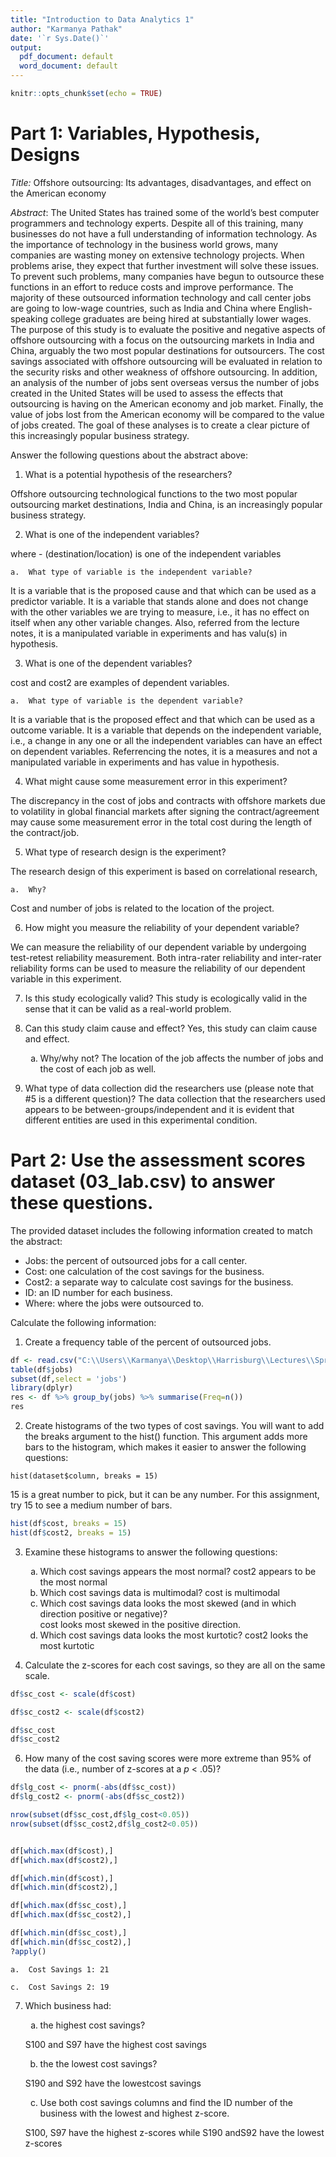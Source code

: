 ```yaml
---
title: "Introduction to Data Analytics 1"
author: "Karmanya Pathak"
date: '`r Sys.Date()`'
output:
  pdf_document: default
  word_document: default
---
```


```r
knitr::opts_chunk$set(echo = TRUE)
```

# Part 1: Variables, Hypothesis, Designs

*Title:* Offshore outsourcing: Its advantages, disadvantages, and effect on the American economy

*Abstract*: The United States has trained some of the world's best computer programmers and technology experts. Despite all of this training, many businesses do not have a full understanding of information technology. As the importance of technology in the business world grows, many companies are wasting money on extensive technology projects. When problems arise, they expect that further investment will solve these issues. To prevent such problems, many companies have begun to outsource these functions in an effort to reduce costs and improve performance. The majority of these outsourced information technology and call center jobs are going to low-wage countries, such as India and China where English-speaking college graduates are being hired at substantially lower wages. The purpose of this study is to evaluate the positive and negative aspects of offshore outsourcing with a focus on the outsourcing markets in India and China, arguably the two most popular destinations for outsourcers. The cost savings associated with offshore outsourcing will be evaluated in relation to the security risks and other weakness of offshore outsourcing. In addition, an analysis of the number of jobs sent overseas versus the number of jobs created in the United States will be used to assess the effects that outsourcing is having on the American economy and job market. Finally, the value of jobs lost from the American economy will be compared to the value of jobs created. The goal of these analyses is to create a clear picture of this increasingly popular business strategy.

Answer the following questions about the abstract above:

1)	What is a potential hypothesis of the researchers?

Offshore outsourcing technological functions to the two most popular outsourcing market destinations, India and China, is an increasingly popular business strategy.

2)	What is one of the independent variables?

where - (destination/location) is one of the independent variables
  
    a.	What type of variable is the independent variable?

It is a variable that is the proposed cause and that which can be used as a predictor variable. It is a variable that stands alone and does not change with the other variables we are trying to measure, i.e., it has no effect on itself when any other variable changes. Also, referred from the lecture notes, it is a manipulated variable in experiments and has valu(s) in hypothesis.

3)	What is one of the dependent variables?

cost and cost2 are examples of dependent variables.
  
    a.	What type of variable is the dependent variable?

It is a variable that is the proposed effect and that which can be used as a outcome variable. It is a variable that depends on the independent variable, i.e., a change in any one or all the independent variables can have an effect on dependent variables. Referrencing the notes, it is a measures and not a manipulated variable in experiments and has value in hypothesis.


4)	What might cause some measurement error in this experiment?

The discrepancy in the cost of jobs and contracts with offshore markets due to volatility in global financial markets after signing the contract/agreement may cause some measurement error in the total cost during the length of the contract/job.


5)	What type of research design is the experiment?

The research design of this experiment is based on correlational research,

    a.	Why?

Cost and number of jobs is related to the location of the project.

6)	How might you measure the reliability of your dependent variable?

We can measure the reliability of our dependent variable by undergoing test-retest reliability measurement.
Both intra-rater reliability and inter-rater reliability forms can be used to measure the reliability of our dependent variable in this experiment.

7)	Is this study ecologically valid?
This study is ecologically valid in the sense that it can be valid as a real-world problem.

8)	Can this study claim cause and effect?
    Yes, this study can claim cause and effect.

    a.	Why/why not?
The location of the job affects the number of jobs and the cost of each job as well.

9)	What type of data collection did the researchers use (please note that #5 is a different question)?
The data collection that the researchers used appears to be between-groups/independent and it is evident that different entities are used in this experimental condition.


# Part 2: Use the assessment scores dataset (03_lab.csv) to answer these questions.

The provided dataset includes the following information created to match the abstract:

- Jobs: the percent of outsourced jobs for a call center.
- Cost: one calculation of the cost savings for the business.
- Cost2: a separate way to calculate cost savings for the business.
- ID: an ID number for each business.
- Where: where the jobs were outsourced to. 

Calculate the following information:

1)	Create a frequency table of the percent of outsourced jobs.

```r
df <- read.csv("C:\\Users\\Karmanya\\Desktop\\Harrisburg\\Lectures\\Spring 2020\\ANLY 500 - Principles of Analytics I\\Assignment 2\\03_data.csv")
table(df$jobs)
subset(df,select = 'jobs')
library(dplyr)
res <- df %>% group_by(jobs) %>% summarise(Freq=n())
res
```

2)	Create histograms of the two types of cost savings. You will want to add the breaks argument to the hist() function. This argument adds more bars to the histogram, which makes it easier to answer the following questions:

`hist(dataset$column, breaks = 15)` 

15 is a great number to pick, but it can be any number. For this assignment, try 15 to see a medium number of bars. 

```r
hist(df$cost, breaks = 15)
hist(df$cost2, breaks = 15)
```

3)	Examine these histograms to answer the following questions:

    a.	Which cost savings appears the most normal?
    cost2 appears to be the most normal
    b.	Which cost savings data is multimodal?
    cost is multimodal
    c.	Which cost savings data looks the most skewed (and in which direction positive or negative)?  
    cost looks most skewed in the positive direction.
    d.	Which cost savings data looks the most kurtotic?
    cost2 looks the most kurtotic
4)	Calculate the z-scores for each cost savings, so they are all on the same scale.

```r
df$sc_cost <- scale(df$cost)

df$sc_cost2 <- scale(df$cost2)

df$sc_cost
df$sc_cost2
```

6)	How many of the cost saving scores were more extreme than 95% of the data (i.e., number of z-scores at a *p* < .05)?

```r
df$lg_cost <- pnorm(-abs(df$sc_cost))
df$lg_cost2 <- pnorm(-abs(df$sc_cost2))

nrow(subset(df$sc_cost,df$lg_cost<0.05))
nrow(subset(df$sc_cost2,df$lg_cost2<0.05))


df[which.max(df$cost),]
df[which.max(df$cost2),]

df[which.min(df$cost),]
df[which.min(df$cost2),]

df[which.max(df$sc_cost),]
df[which.max(df$sc_cost2),]

df[which.min(df$sc_cost),]
df[which.min(df$sc_cost2),]
?apply()
```

    a.	Cost Savings 1: 21
    
    c.	Cost Savings 2: 19
    
7)	Which business had:

    a.	the highest cost savings? 
    
    S100 and S97 have the highest cost savings
    
    b.	the the lowest cost savings? 
    
    S190 and S92 have the lowestcost savings
    
    c.  Use both cost savings columns and find the ID number of the business with the lowest and highest z-score.
    
    S100, S97 have the highest z-scores while S190 andS92 have the lowest z-scores

